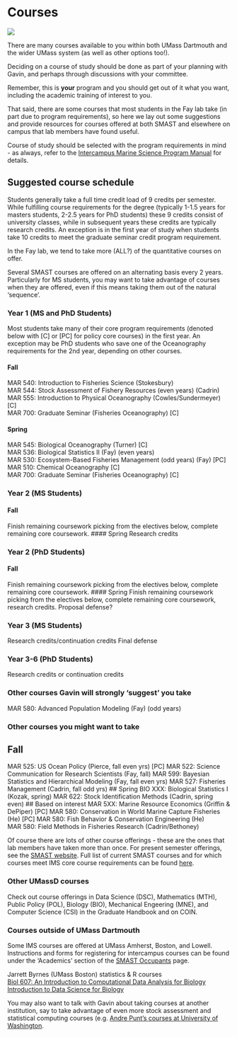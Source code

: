 # Courses {#courses}

![](img/which_course.png)

There are many courses available to you within both UMass Dartmouth and the wider UMass system (as well as other options too!).   

Deciding on a course of study should be done as part of your planning with Gavin, and perhaps through discussions with your committee.  

Remember, this is __your__ program and you should get out of it what you want, including the academic training of interest to you. 

That said, there are some courses that most students in the Fay lab take (in part due to program requirements), so here we lay out some suggestions and provide resources for courses offered at both SMAST and elsewhere on campus that lab members have found useful.  

Course of study should be selected with the program requirements in mind - as always, refer to the [Intercampus Marine Science Program Manual](https://my.umassd.edu/html/terminalfour/media/umassdartmouth/smast/lab-pdf-files/IMS-General-Policy.pdf) for details.  


## Suggested course schedule

Students generally take a full time credit load of 9 credits per semester. While fulfilling course requirements for the degree (typically 1-1.5 years for masters students, 2-2.5 years for PhD students) these 9 credits consist of university classes, while in subsequent years these credits are typically research credits. An exception is in the first year of study when students take 10 credits to meet the graduate seminar credit program requirement.  

In the Fay lab, we tend to take more (ALL?) of the quantitative courses on offer.  

Several SMAST courses are offered on an alternating basis every 2 years. Particularly for MS students, you may want to take advantage of courses when they are offered, even if this means taking them out of the natural 'sequence'.   

### Year 1 (MS and PhD Students)

Most students take many of their core program requirements (denoted below with [C] or [PC] for policy core courses) in the first year. An exception may be PhD students who save one of the Oceanography requirements for the 2nd year, depending on other courses.  

#### Fall 
MAR 540: Introduction to Fisheries Science (Stokesbury)  
MAR 544: Stock Assessment of Fishery Resources (even years) (Cadrin)  
MAR 555: Introduction to Physical Oceanography (Cowles/Sundermeyer)  [C]  
MAR 700: Graduate Seminar (Fisheries Oceanography)  [C]  

#### Spring  
MAR 545: Biological Oceanography (Turner) [C]  
MAR 536: Biological Statistics II (Fay) (even years)  
MAR 530: Ecosystem-Based Fisheries Management (odd years) (Fay)  [PC]  
MAR 510: Chemical Oceanography [C]  
MAR 700: Graduate Seminar (Fisheries Oceanography)  [C]  

### Year 2 (MS Students)
#### Fall
Finish remaining coursework picking from the electives below, complete remaining core coursework.
#### Spring
Research credits

### Year 2 (PhD Students)
#### Fall
Finish remaining coursework picking from the electives below, complete remaining core coursework.
#### Spring
Finish remaining coursework picking from the electives below, complete remaining core coursework, research credits.
Proposal defense?

### Year 3 (MS Students)
Research credits/continuation credits
Final defense

### Year 3-6 (PhD Students)
Research credits or continuation credits


### Other courses Gavin will strongly 'suggest' you take

MAR 580: Advanced Population Modeling (Fay) (odd years)  

### Other courses you might want to take

## Fall
MAR 525: US Ocean Policy (Pierce, fall even yrs)  [PC]
MAR 522: Science Communication for Research Scientists (Fay, fall)
MAR 599: Bayesian Statistics and Hierarchical Modeling (Fay, fall even yrs)
MAR 527: Fisheries Management (Cadrin, fall odd yrs)
## Spring
BIO XXX: Biological Statistics I (Kozak, spring)
MAR 622: Stock Identification Methods (Cadrin, spring even)
## Based on interest
MAR 5XX: Marine Resource Economics (Griffin & DePiper)  [PC]
MAR 580: Conservation in World Marine Capture Fisheries (He)  [PC]
MAR 580: Fish Behavior & Conservation Engineering (He)  
MAR 580: Field Methods in Fisheries Research (Cadrin/Bethoney)


Of course there are lots of other course offerings - these are the ones that lab members have taken more than once. For present semester offerings, see the [SMAST website](https://www.umassd.edu/smast/academics/course-list/). Full list of current SMAST courses and for which courses meet IMS core course requirements can be found [here](https://drive.google.com/open?id=1BRA0Tu0jXfs76_CVN0meXJGUOm-lr44Z).  


### Other UMassD courses 
Check out course offerings in Data Science (DSC), Mathematics (MTH), Public Policy (POL), Biology (BIO), Mechanical Engeering (MNE), and Computer Science (CSI) in the Graduate Handbook and on COIN.    

### Courses outside of UMass Dartmouth

Some IMS courses are offered at UMass Amherst, Boston, and Lowell.  
Instructions and forms for registering for intercampus courses can be found under the 'Academics' section of the [SMAST Occupants](https://my.umassd.edu/group/smast-occupants) page.  


Jarrett Byrnes (UMass Boston) statistics & R courses   
[Biol 607: An Introduction to Computational Data Analysis for Biology](https://byrneslab.net/teaching/biol-607/)
[Introduction to Data Science for Biology](https://byrneslab.net/teaching/data_science/)  


You may also want to talk with Gavin about taking courses at another institution, say to take advantage of even more stock assessment and statistical computing courses (e.g. [Andre Punt's courses at University of Washington](http://puntlab.washington.edu/courses/).  

